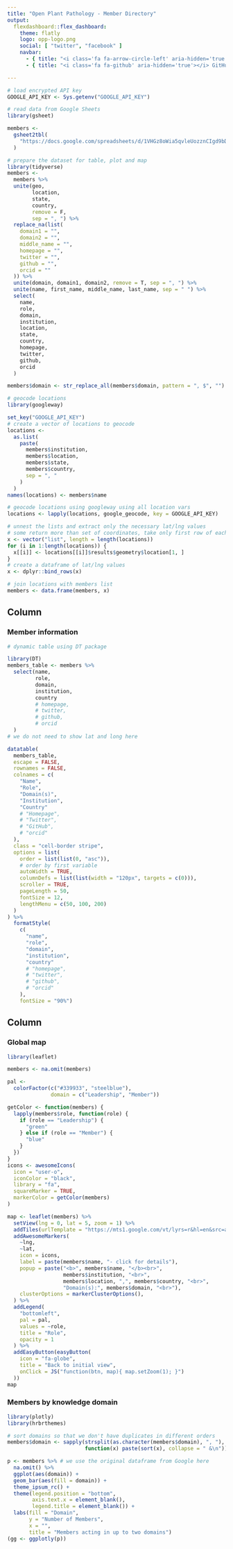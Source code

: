 ```yaml
---
title: "Open Plant Pathology - Member Directory"
output:
  flexdashboard::flex_dashboard:
    theme: flatly
    logo: opp-logo.png
    social: [ "twitter", "facebook" ]
    navbar:
      - { title: "<i class='fa fa-arrow-circle-left' aria-hidden='true'></i> Hompeage", href: "https://www.openplantpathology.org/", align: right }
      - { title: "<i class='fa fa-github' aria-hidden='true'></i> GitHub", href: "https://github.com/openplantpathology/OpenPlantPathology/tree/master/public/directory", align: right }

---
```


<link rel="stylesheet" href="fontawesome.min.css">

```r
# load encrypted API key
GOOGLE_API_KEY <- Sys.getenv("GOOGLE_API_KEY")

# read data from Google Sheets
library(gsheet)

members <-
  gsheet2tbl(
    "https://docs.google.com/spreadsheets/d/1VHGz8oWia5qvleUozznCIgd9bD85XoXm1NWmE6t8nzo/edit?usp=sharing"
  )

# prepare the dataset for table, plot and map
library(tidyverse)
members <- 
  members %>%
  unite(geo,
        location,
        state,
        country,
        remove = F,
        sep = ", ") %>%
  replace_na(list(
    domain1 = "",
    domain2 = "",
    middle_name = "",
    homepage = "",
    twitter = "",
    github = "",
    orcid = ""
  )) %>%
  unite(domain, domain1, domain2, remove = T, sep = ", ") %>%
  unite(name, first_name, middle_name, last_name, sep = " ") %>%
  select(
    name,
    role,
    domain,
    institution,
    location,
    state,
    country,
    homepage,
    twitter,
    github,
    orcid
  )

members$domain <- str_replace_all(members$domain, pattern = ", $", "")

# geocode locations
library(googleway)

set_key("GOOGLE_API_KEY")
# create a vector of locations to geocode
locations <-
  as.list(
    paste(
      members$institution,
      members$location,
      members$state,
      members$country,
      sep = ", "
    )
  )
names(locations) <- members$name

# geocode locations using googleway using all location vars
locations <- lapply(locations, google_geocode, key = GOOGLE_API_KEY)

# unnest the lists and extract only the necessary lat/lng values
# some return more than set of coordinates, take only first row of each
x <- vector("list", length = length(locations))
for (i in 1:length(locations)) {
  x[[i]] <- locations[[i]]$results$geometry$location[1, ]
}
# create a dataframe of lat/lng values
x <- dplyr::bind_rows(x)

# join locations with members list
members <- data.frame(members, x)
```

Column {data-width=700px}
----------------------------------

### <i class="fa fa-table" aria-hidden="true"></i> Member information

```r

# dynamic table using DT package

library(DT)
members_table <- members %>%
  select(name,
         role,
         domain,
         institution,
         country
         # homepage,
         # twitter,
         # github,
         # orcid
  )
# we do not need to show lat and long here

datatable(
  members_table,
  escape = FALSE,
  rownames = FALSE,
  colnames = c(
    "Name",
    "Role",
    "Domain(s)",
    "Institution",
    "Country"
    # "Homepage",
    # "Twitter",
    # "GitHub",
    # "orcid"
  ),
  class = "cell-border stripe",
  options = list(
    order = list(list(0, "asc")),
    # order by first variable
    autoWidth = TRUE,
    columnDefs = list(list(width = "120px", targets = c(0))),
    scroller = TRUE,
    pageLength = 50,
    fontSize = 12,
    lengthMenu = c(50, 100, 200)
  )
) %>%
  formatStyle(
    c(
      "name",
      "role",
      "domain",
      "institution",
      "country"
      # "homepage",
      # "twitter",
      # "github",
      # "orcid"
    ),
    fontSize = "90%")
```


Column {}
----------------------------------

###  <i class="fa fa-map" aria-hidden="true"></i> Global map


```r
library(leaflet)

members <- na.omit(members)

pal <-
  colorFactor(c("#339933", "steelblue"),
              domain = c("Leadership", "Member"))

getColor <- function(members) {
  lapply(members$role, function(role) {
    if (role == "Leadership") {
      "green"
    } else if (role == "Member") {
      "blue"
    }
  })
}
icons <- awesomeIcons(
  icon = "user-o",
  iconColor = "black",
  library = "fa",
  squareMarker = TRUE,
  markerColor = getColor(members)
)

map <- leaflet(members) %>%
  setView(lng = 0, lat = 5, zoom = 1) %>%
  addTiles(urlTemplate = "https://mts1.google.com/vt/lyrs=r&hl=en&src=app&x={x}&y={y}&z={z}&s=G", attribution = "Google") %>%
  addAwesomeMarkers(
    ~lng,
    ~lat,
    icon = icons,
    label = paste(members$name, "- click for details"),
    popup = paste("<b>", members$name, "</b><br>",
                  members$institution, "<br>",
                  members$location, ",", members$country, "<br>",
                  "Domain(s):", members$domain, "<br>"),
    clusterOptions = markerClusterOptions(),
  ) %>%
  addLegend(
    "bottomleft",
    pal = pal,
    values = ~role,
    title = "Role",
    opacity = 1
  ) %>%
  addEasyButton(easyButton(
    icon = "fa-globe",
    title = "Back to initial view",
    onClick = JS("function(btn, map){ map.setZoom(1); }")
  ))
map
```


### <i class="fa fa-bar-chart" aria-hidden="true"></i> Members by knowledge domain


```r
library(plotly)
library(hrbrthemes)

# sort domains so that we don't have duplicates in different orders
members$domain <- sapply(strsplit(as.character(members$domain), ", "),
                         function(x) paste(sort(x), collapse = " &\n"))

p <- members %>% # we use the original dataframe from Google here
  na.omit() %>%
  ggplot(aes(domain)) +
  geom_bar(aes(fill = domain)) +
  theme_ipsum_rc() +
  theme(legend.position = "bottom",
        axis.text.x = element_blank(),
        legend.title = element_blank()) +
  labs(fill = "Domain",
       y = "Number of Members",
       x = "",
       title = "Members acting in up to two domains")
(gg <- ggplotly(p))
```
